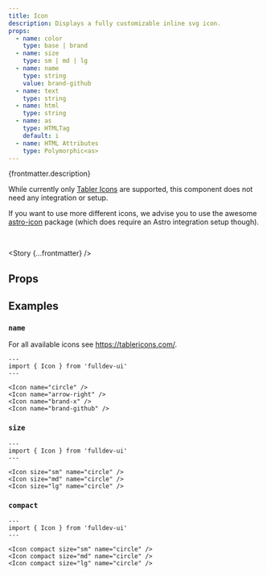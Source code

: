 ```yaml
---
title: Icon
description: Displays a fully customizable inline svg icon.
props:
  - name: color
    type: base | brand
  - name: size
    type: sm | md | lg
  - name: name
    type: string
    value: brand-github
  - name: text
    type: string
  - name: html
    type: string
  - name: as
    type: HTMLTag
    default: i
  - name: HTML Attributes
    type: Polymorphic<as>
---
```



{frontmatter.description}

While currently only [Tabler Icons](https://tablericons.com/) are supported, this component does not need any integration or setup.

If you want to use more different icons, we advise you to use the awesome [astro-icon](https://github.com/natemoo-re/astro-icon#readme) package (which does require an Astro integration setup though).

<br />

<Story {...frontmatter} />

## Props

<PropsTable props={frontmatter.props} />

## Examples

### `name`

For all available icons see https://tablericons.com/.

```astro live
---
import { Icon } from 'fulldev-ui'
---

<Icon name="circle" />
<Icon name="arrow-right" />
<Icon name="brand-x" />
<Icon name="brand-github" />
```

### `size`

<SizeProp />

```astro live
---
import { Icon } from 'fulldev-ui'
---

<Icon size="sm" name="circle" />
<Icon size="md" name="circle" />
<Icon size="lg" name="circle" />
```

### `compact`

<CompactProp />

```astro live
---
import { Icon } from 'fulldev-ui'
---

<Icon compact size="sm" name="circle" />
<Icon compact size="md" name="circle" />
<Icon compact size="lg" name="circle" />
```
